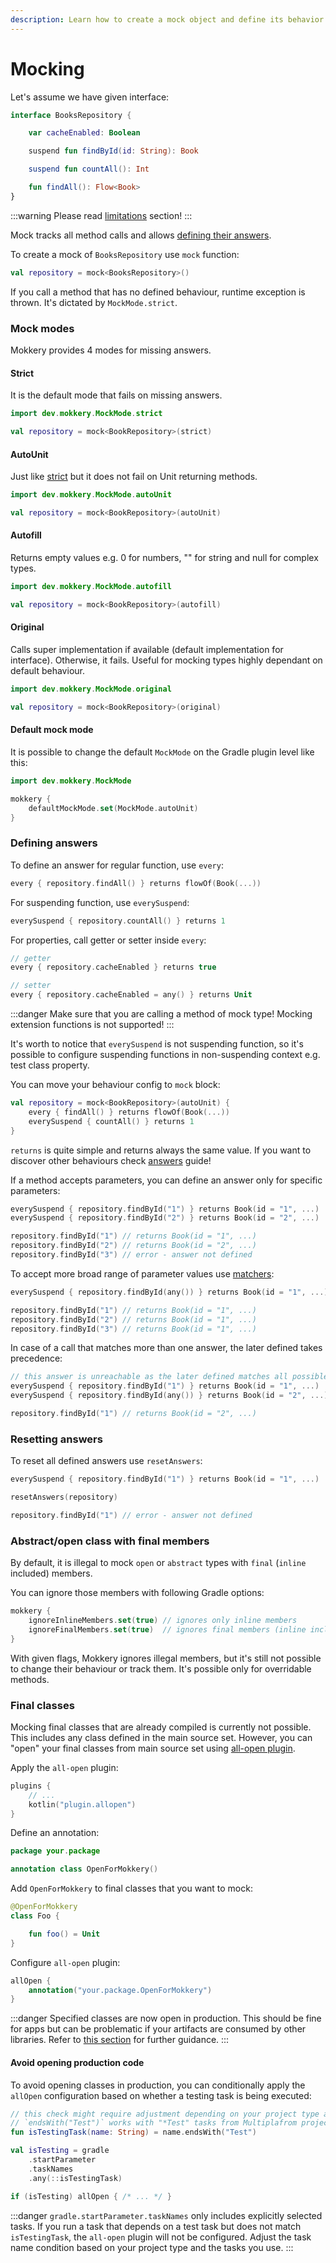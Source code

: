 ```yaml
---
description: Learn how to create a mock object and define its behavior effortlessly!
---
```

# Mocking

Let's assume we have given interface:

```kotlin
interface BooksRepository {

    var cacheEnabled: Boolean

    suspend fun findById(id: String): Book

    suspend fun countAll(): Int

    fun findAll(): Flow<Book>
}
```
:::warning
Please read [limitations](../Limitations) section!
:::

Mock tracks all method calls and allows [defining their answers](#defining-answers).

To create a mock of `BooksRepository` use `mock` function:

```kotlin
val repository = mock<BooksRepository>()
```
If you call a method that has no defined behaviour, runtime exception is thrown. It's dictated by `MockMode.strict`.
    
### Mock modes

Mokkery provides 4 modes for missing answers.

#### Strict

It is the default mode that fails on missing answers.

```kotlin
import dev.mokkery.MockMode.strict

val repository = mock<BookRepository>(strict)
```
#### AutoUnit

Just like [strict](#strict) but it does not fail on Unit returning methods.

```kotlin
import dev.mokkery.MockMode.autoUnit

val repository = mock<BookRepository>(autoUnit)
```

#### Autofill

Returns empty values e.g. 0 for numbers, "" for string and null for complex types.
```kotlin
import dev.mokkery.MockMode.autofill

val repository = mock<BookRepository>(autofill)
```

#### Original

Calls super implementation if available (default implementation for interface). Otherwise, it fails.
Useful for mocking types highly dependant on default behaviour.
```kotlin
import dev.mokkery.MockMode.original

val repository = mock<BookRepository>(original)
```

#### Default mock mode

It is possible to change the default `MockMode` on the Gradle plugin level like this:

```kotlin
import dev.mokkery.MockMode

mokkery {
    defaultMockMode.set(MockMode.autoUnit)
}
```

### Defining answers

To define an answer for regular function, use `every`:
```kotlin
every { repository.findAll() } returns flowOf(Book(...))
```
For suspending function, use `everySuspend`:
```kotlin
everySuspend { repository.countAll() } returns 1
```
For properties, call getter or setter inside `every`:
```kotlin
// getter
every { repository.cacheEnabled } returns true

// setter
every { repository.cacheEnabled = any() } returns Unit
```
:::danger
Make sure that you are calling a method of mock type! Mocking extension functions is not supported!
:::

It's worth to notice that `everySuspend` is not suspending function, so it's possible to configure suspending functions in non-suspending context e.g. test class property.

You can move your behaviour config to `mock` block:

```kotlin
val repository = mock<BookRepository>(autoUnit) {
    every { findAll() } returns flowOf(Book(...))
    everySuspend { countAll() } returns 1
}
```
`returns` is quite simple and returns always the same value. If you want to discover other behaviours check [answers](../Guides/Answers) guide!

If a method accepts parameters, you can define an answer only for specific parameters:
```kotlin
everySuspend { repository.findById("1") } returns Book(id = "1", ...)
everySuspend { repository.findById("2") } returns Book(id = "2", ...)

repository.findById("1") // returns Book(id = "1", ...)
repository.findById("2") // returns Book(id = "2", ...)
repository.findById("3") // error - answer not defined
```

To accept more broad range of parameter values use [matchers](../Guides/Matchers):
```kotlin
everySuspend { repository.findById(any()) } returns Book(id = "1", ...)

repository.findById("1") // returns Book(id = "1", ...)
repository.findById("2") // returns Book(id = "1", ...)
repository.findById("3") // returns Book(id = "1", ...)
```

In case of a call that matches more than one answer, the later defined takes precedence:

```kotlin
// this answer is unreachable as the later defined matches all possible calls
everySuspend { repository.findById("1") } returns Book(id = "1", ...) 
everySuspend { repository.findById(any()) } returns Book(id = "2", ...)

repository.findById("1") // returns Book(id = "2", ...)
```

### Resetting answers

To reset all defined answers use `resetAnswers`:

```kotlin
everySuspend { repository.findById("1") } returns Book(id = "1", ...)

resetAnswers(repository)

repository.findById("1") // error - answer not defined
```

### Abstract/open class with final members

By default, it is illegal to mock `open` or `abstract` types with `final` (`inline` included) members.

You can ignore those members with following Gradle options:

```kotlin
mokkery {
    ignoreInlineMembers.set(true) // ignores only inline members
    ignoreFinalMembers.set(true)  // ignores final members (inline included)
}
```

With given flags, Mokkery ignores illegal members, but it's still not possible to change their behaviour or
track them. It's possible only for overridable methods.

### Final classes

Mocking final classes that are already compiled is currently not possible. This includes any class defined in the main
source set. However, you can "open" your final classes from main source set using [all-open plugin](https://kotlinlang.org/docs/all-open-plugin.html#gradle).

Apply the `all-open` plugin:

```kotlin title="build.gradle.kts"
plugins {
    // ...
    kotlin("plugin.allopen")
}
```

Define an annotation:

```kotlin
package your.package

annotation class OpenForMokkery()
```

Add `OpenForMokkery` to final classes that you want to mock:

```kotlin
@OpenForMokkery
class Foo {

    fun foo() = Unit
}
```

Configure `all-open` plugin:

```kotlin title="build.gradle.kts"
allOpen {
    annotation("your.package.OpenForMokkery")
}
```

:::danger
Specified classes are now open in production.
This should be fine for apps but can be problematic if your artifacts are consumed by other libraries.
Refer to [this section](#avoid-opening-production-code) for further guidance.
:::

#### Avoid opening production code

To avoid opening classes in production, you can conditionally apply the `allOpen` configuration based on whether a testing task is being executed:

```kotlin title="build.gradle.kts"
// this check might require adjustment depending on your project type and the tasks that you use
// `endsWith("Test")` works with "*Test" tasks from Multiplafrom projects, but it does not include tasks like `check`
fun isTestingTask(name: String) = name.endsWith("Test")

val isTesting = gradle
    .startParameter
    .taskNames
    .any(::isTestingTask)

if (isTesting) allOpen { /* ... */ }

```
:::danger
 `gradle.startParameter.taskNames` only includes explicitly selected tasks.
 If you run a task that depends on a test task but does not match `isTestingTask`, the `all-open` plugin will not be configured.
 Adjust the task name condition based on your project type and the tasks you use.
:::
